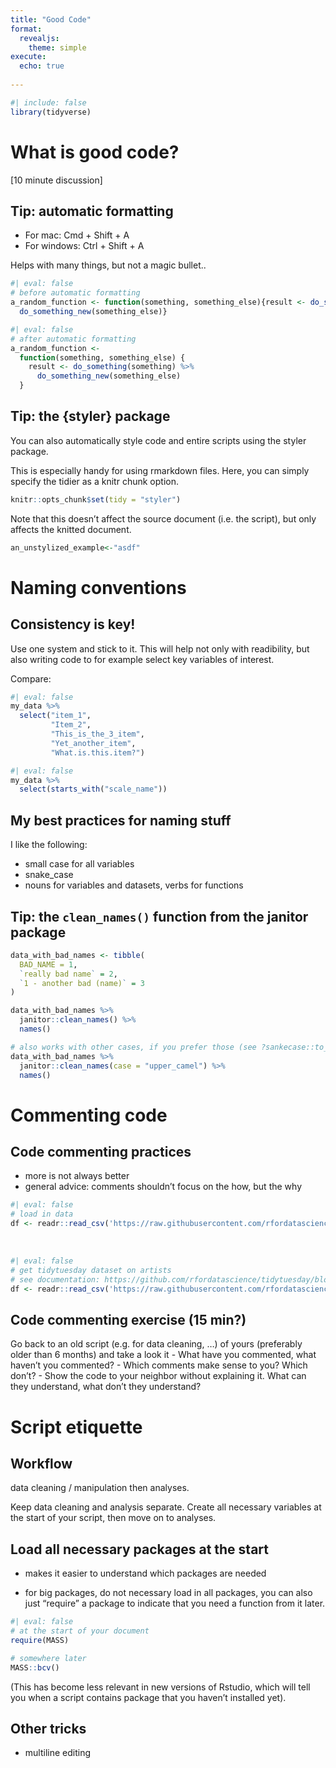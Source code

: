 ```yaml
---
title: "Good Code"
format: 
  revealjs:
    theme: simple
execute: 
  echo: true
  
---
```


```r
#| include: false
library(tidyverse)
```


# What is good code?

[10 minute discussion]

## {background-iframe="https://style.tidyverse.org/index.html" background-interactive="true"}

## Tip: automatic formatting

- For mac: Cmd + Shift + A 
- For windows: Ctrl + Shift + A 

Helps with many things, but not a magic bullet.. 

:::{.fragment}
```r
#| eval: false
# before automatic formatting
a_random_function <- function(something, something_else){result <- do_something(something) %>% 
  do_something_new(something_else)}
```
:::

<nb>

:::{.fragment}
```r
#| eval: false
# after automatic formatting
a_random_function <-
  function(something, something_else) {
    result <- do_something(something) %>%
      do_something_new(something_else)
  }
```
:::


## Tip: the {styler} package

You can also automatically style code and entire scripts using the styler package.

This is especially handy for using rmarkdown files.
Here, you can simply specify the tidier as a knitr chunk option. 

```r
knitr::opts_chunk$set(tidy = "styler")
```

Note that this doesn't affect the source document (i.e. the script), but only affects the knitted document.

```r
an_unstylized_example<-"asdf"
```


# Naming conventions

## Consistency is key!

Use one system and stick to it. This will help not only with readibility, but also writing code to for example select key variables of interest.

Compare:

```r
#| eval: false
my_data %>%
  select("item_1",
         "Item_2",
         "This_is_the_3_item",
         "Yet_another_item",
         "What.is.this.item?")
```

<nb>

:::{.fragment}
```r
#| eval: false
my_data %>%
  select(starts_with("scale_name"))
```
:::

## My best practices for naming stuff
 
I like the following:

- small case for all variables
- snake_case 
- nouns for variables and datasets, verbs for functions

## Tip: the `clean_names()` function from the janitor package

```r
data_with_bad_names <- tibble(
  BAD_NAME = 1,
  `really bad name` = 2,
  `1 - another bad (name)` = 3
)

data_with_bad_names %>% 
  janitor::clean_names() %>% 
  names()
```

<nb>

:::{.fragment}
```r
# also works with other cases, if you prefer those (see ?sankecase::to_any_case)
data_with_bad_names %>% 
  janitor::clean_names(case = "upper_camel") %>% 
  names()
```
:::

# Commenting code

## Code commenting practices

- more is not always better
- general advice: comments shouldn't focus on the how, but the why

```r
#| eval: false
# load in data
df <- readr::read_csv('https://raw.githubusercontent.com/rfordatascience/tidytuesday/master/data/2023/2023-01-17/artists.csv')
```

<br>

:::{.fragment}

```r
#| eval: false
# get tidytuesday dataset on artists
# see documentation: https://github.com/rfordatascience/tidytuesday/blob/master/data/2023/2023-01-17/readme.md
df <- readr::read_csv('https://raw.githubusercontent.com/rfordatascience/tidytuesday/master/data/2022/2022-01-18/chocolate.csv')

```

:::

## Code commenting exercise (15 min?)

Go back to an old script (e.g. for data cleaning, ...) of yours (preferably older than 6 months) and take a look it 
- What have you commented, what haven't you commented?
- Which comments make sense to you? Which don't?
- Show the code to your neighbor without explaining it. What can they understand, what don't they understand?


# Script etiquette

## Workflow

data cleaning / manipulation then analyses.

Keep data cleaning and analysis separate. Create all necessary variables at the start of your script, then move on to analyses.



## Load all necessary packages at the start

- makes it easier to understand which packages are needed

- for big packages, do not necessary load in all packages, you can also just "require" a package to indicate that you need a function from it later. 

```r
#| eval: false
# at the start of your document
require(MASS)

# somewhere later
MASS::bcv()
```

(This has become less relevant in new versions of Rstudio, which will tell you when a script contains package that you haven't installed yet).


## Other tricks

- multiline editing

